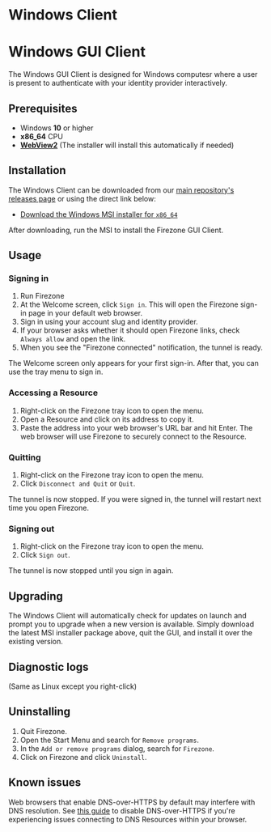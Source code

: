 
# Windows Client

# Windows GUI Client

The Windows GUI Client is designed for Windows computesr where a user is present
to authenticate with your identity provider interactively.

## Prerequisites

- Windows **10** or higher
- **x86_64** CPU
- [**WebView2**](https://developer.microsoft.com/en-us/microsoft-edge/webview2/) (The installer will install this automatically if needed)

## Installation

The Windows Client can be downloaded from our
[main repository's releases page](https://github.com/firezone/firezone/releases)
or using the direct link below:

- [Download the Windows MSI installer for `x86_64`](/dl/firezone-client-gui-windows/latest/x86_64)

After downloading, run the MSI to install the Firezone GUI Client.

## Usage

### Signing in

1. Run Firezone
1. At the Welcome screen, click `Sign in`. This will open the Firezone sign-in page in your
default web browser.
1. Sign in using your account slug and identity provider.
1. If your browser asks whether it should open Firezone links, check `Always allow` and open the link.
1. When you see the "Firezone connected" notification, the tunnel is ready.

The Welcome screen only appears for your first sign-in. After that,
you can use the tray menu to sign in.

### Accessing a Resource

1. Right-click on the Firezone tray icon to open the menu.
1. Open a Resource and click on its address to copy it.
1. Paste the address into your web browser's URL bar and hit Enter.
The web browser will use Firezone to securely connect to the Resource.

### Quitting

1. Right-click on the Firezone tray icon to open the menu.
1. Click `Disconnect and Quit` or `Quit`.

The tunnel is now stopped. If you were signed in, the tunnel will restart
next time you open Firezone.

### Signing out

1. Right-click on the Firezone tray icon to open the menu.
1. Click `Sign out`.

The tunnel is now stopped until you sign in again.

## Upgrading

The Windows Client will automatically check for updates on launch and prompt you
to upgrade when a new version is available. Simply download the latest MSI
installer package above, quit the GUI, and install it over the existing version.

## Diagnostic logs

(Same as Linux except you right-click)

## Uninstalling

1. Quit Firezone.
1. Open the Start Menu and search for `Remove programs`.
1. In the `Add or remove programs` dialog, search for `Firezone`.
1. Click on Firezone and click `Uninstall`.

## Known issues

Web browsers that enable DNS-over-HTTPS by default may interfere with DNS
resolution. See
[this guide](/kb/administer/troubleshooting#some-browsers-break-dns-routing) to
disable DNS-over-HTTPS if you're experiencing issues connecting to DNS Resources
within your browser.

<SupportOptions />
